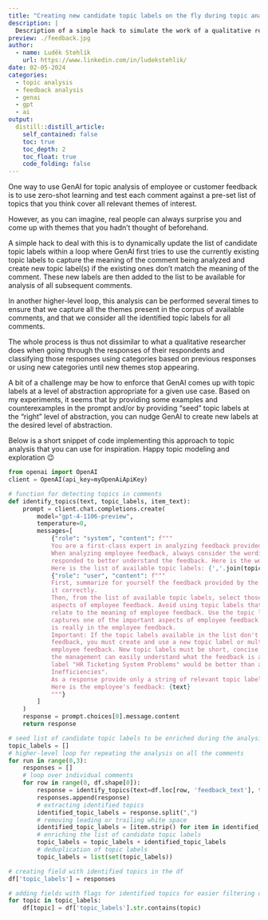 ```yaml
---
title: "Creating new candidate topic labels on the fly during topic analysis with GenAI"
description: |
  Description of a simple hack to simulate the work of a qualitative researcher classifying comments from respondents using GenAI.     
preview: ./feedback.jpg
author:
  - name: Luděk Stehlík
    url: https://www.linkedin.com/in/ludekstehlik/
date: 02-05-2024
categories:
  - topic analysis
  - feedback analysis
  - genai
  - gpt
  - ai
output:
  distill::distill_article:
    self_contained: false
    toc: true
    toc_depth: 2
    toc_float: true
    code_folding: false
---
```


One way to use GenAI for topic analysis of employee or customer feedback is to use zero-shot learning and test each comment against a pre-set list of topics that you think cover all relevant themes of interest. 

However, as you can imagine, real people can always surprise you and come up with themes that you hadn't thought of beforehand.

A simple hack to deal with this is to dynamically update the list of candidate topic labels within a loop where GenAI first tries to use the currently existing topic labels to capture the meaning of the comment being analyzed and create new topic label(s) if the existing ones don't match the meaning of the comment. These new labels are then added to the list to be available for analysis of all subsequent comments. 

In another higher-level loop, this analysis can be performed several times to ensure that we capture all the themes present in the corpus of available comments, and that we consider all the identified topic labels for all comments.

The whole process is thus not dissimilar to what a qualitative researcher does when going through the responses of their respondents and classifying those responses using categories based on previous responses or using new categories until new themes stop appearing.

A bit of a challenge may be how to enforce that GenAI comes up with topic labels at a level of abstraction appropriate for a given use case. Based on my experiments, it seems that by providing some examples and counterexamples in the prompt and/or by providing "seed" topic labels at the "right" level of abstraction, you can nudge GenAI to create new labels at the desired level of abstraction.

Below is a short snippet of code implementing this approach to topic analysis that you can use for inspiration. Happy topic modeling and exploration 😉 

```python

from openai import OpenAI
client = OpenAI(api_key=myOpenAiApiKey)

# function for detecting topics in comments
def identify_topics(text, topic_labels, item_text):
    prompt = client.chat.completions.create(
        model="gpt-4-1106-preview",
        temperature=0,
        messages=[
            {"role": "system", "content": f"""
            You are a first-class expert in analyzing feedback provided by employees in employee surveys. 
            When analyzing employee feedback, always consider the wording of the survey item to which the employee
            responded to better understand the feedback. Here is the wording of the survey item: {item_text}       
            Here is the list of available topic labels: {','.join(topic_labels)}"""},
            {"role": "user", "content": f"""              
            First, summarize for yourself the feedback provided by the employee to make sure you have understood 
            it correctly.
            Then, from the list of available topic labels, select those that most accurately capture all important
            aspects of employee feedback. Avoid using topic labels that only weakly, i.e. indirectly or remotely,
            relate to the meaning of employee feedback. Use the topic label only if you are sure that it really
            captures one of the important aspects of employee feedback. Don't make things up and report only what 
            is really in the employee feedback.    
            Important: If the topic labels available in the list don't capture some important aspects of employee
            feedback, you must create and use a new topic label or multiple labels to capture these aspects of
            employee feedback. New topic labels must be short, concise, not too general, but specific enough that
            the management can easily understand what the feedback is about. For example, a more specific topic
            label "HR Ticketing System Problems" would be better than a more general topic label "HR System
            Inefficiencies". 
            As a response provide only a string of relevant topic labels separated by commas, nothing more. 
            Here is the employee's feedback: {text}
            """}
        ]
    )
    response = prompt.choices[0].message.content
    return response

# seed list of candidate topic labels to be enriched during the analysis
topic_labels = []
# higher-level loop for repeating the analysis on all the comments
for run in range(0,3):
    responses = []
    # loop over individual comments
    for row in range(0, df.shape[0]):
        response = identify_topics(text=df.loc[row, 'feedback_text'], topic_labels=topic_labels, item_text=df.loc[row, 'question_text'])
        responses.append(response)
        # extracting identified topics
        identified_topic_labels = response.split(",")
        # removing leading or trailing white space
        identified_topic_labels = [item.strip() for item in identified_topic_labels]
        # enriching the list of candidate topic labels
        topic_labels = topic_labels + identified_topic_labels
        # deduplication of topic labels
        topic_labels = list(set(topic_labels))

# creating field with identified topics in the df
df['topic_labels'] = responses

# adding fields with flags for identified topics for easier filtering of relevant comments
for topic in topic_labels:
    df[topic] = df['topic_labels'].str.contains(topic)

```

